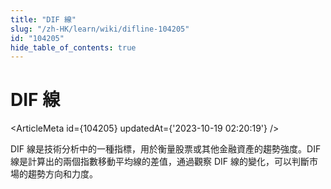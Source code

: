 ```yaml
---
title: "DIF 線"
slug: "/zh-HK/learn/wiki/difline-104205"
id: "104205"
hide_table_of_contents: true
---
```



# DIF 線

<ArticleMeta id={104205} updatedAt={'2023-10-19 02:20:19'} />
<div className='border-solid border-b border-t-0 my-4 border-[var(--ifm-color-gray-300)]' />

DIF 線是技術分析中的一種指標，用於衡量股票或其他金融資產的趨勢強度。DIF 線是計算出的兩個指數移動平均線的差值，通過觀察 DIF 線的變化，可以判斷市場的趨勢方向和力度。
